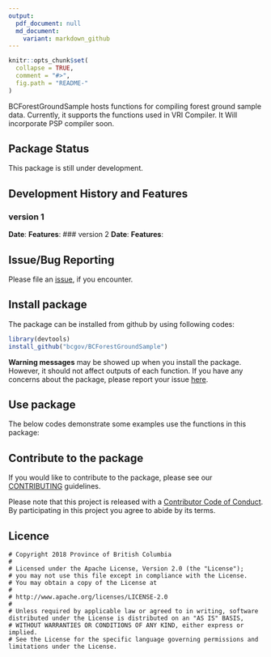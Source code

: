 ---
output:
  pdf_document: null
  md_document:
    variant: markdown_github
---

<!-- README.md is generated from README.Rmd. Please edit that file -->

```{r, echo = FALSE}
knitr::opts_chunk$set(
  collapse = TRUE,
  comment = "#>",
  fig.path = "README-"
)
```

BCForestGroundSample hosts functions for compiling forest ground sample data. Currently, it supports the functions used in VRI Compiler. It Will incorporate PSP compiler soon.   

## Package Status

This package is still under development.

## Development History and Features
### version 1
**Date**: 
**Features**:
### version 2
**Date**:
**Features**:

## Issue/Bug Reporting

Please file an [issue](https://github.com/bcgov/BCForestGroundSample/issues/), if you encounter. 




## Install package
The package can be installed from github by using following codes:

```{r eval=FALSE}
library(devtools)
install_github("bcgov/BCForestGroundSample")
```
**Warning messages** may be showed up when you install the package. However, it should not affect outputs of each function. If you have any concerns about the package, please report your issue [here](https://github.com/bcgov/BCForestGroundSample/issues).


## Use package

The below codes demonstrate some examples use the functions in this package:


## Contribute to the package
If you would like to contribute to the package, please see our [CONTRIBUTING](https://github.com/bcgov/BCForestGroundSample/blob/master/CONTRIBUTING.md) guidelines.

Please note that this project is released with a [Contributor Code of Conduct](https://github.com/bcgov/BCForestGroundSample/blob/master/CODE_OF_CONDUCT.md). By participating in this project you agree to abide by its terms.


## Licence
    # Copyright 2018 Province of British Columbia
    # 
    # Licensed under the Apache License, Version 2.0 (the "License");
    # you may not use this file except in compliance with the License.
    # You may obtain a copy of the License at
    # 
    # http://www.apache.org/licenses/LICENSE-2.0
    # 
    # Unless required by applicable law or agreed to in writing, software distributed under the License is distributed on an "AS IS" BASIS,
    # WITHOUT WARRANTIES OR CONDITIONS OF ANY KIND, either express or implied.
    # See the License for the specific language governing permissions and limitations under the License.
